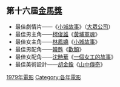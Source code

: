 {{YearTopicTOC|1979|电影}}
== 第十六屆[[金馬獎|金馬獎]] ==
*最佳劇情片——《[[小城故事|小城故事]]》（[[大眾公司|大眾公司]]）
*最佳男主角——[[柯俊雄|柯俊雄]]《[[黃埔軍魂|黃埔軍魂]]》
*最佳女主角——[[林鳳嬌|林鳳嬌]]《[[小城故事|小城故事]]》
*最佳男配角——[[韓甦|韓甦]]《[[歡顏|歡顏]]》
*最佳女配角——[[沈時華|沈時華]]《[[一個女工的故事|一個女工的故事]]》
*最佳美術設計——[[胡金銓|胡金銓]]《[[山中傳奇|山中傳奇]]》

[[Category:1979年電影|]]
[[Category:各年電影|Category:各年電影]]